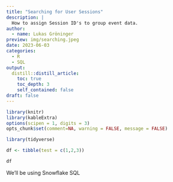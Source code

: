 ```yaml
---
title: "Searching for User Sessions"
description: |
  How to assign Session ID's to group event data. 
author:
  - name: Lukas Gröninger
preview: img/searching.jpeg
date: 2023-06-03
categories:
  - R
  - SQL
output:
  distill::distill_article:
    toc: true
    toc_depth: 3
    self_contained: false
draft: false
---
```


```r
library(knitr)
library(kableExtra)
options(scipen = 1, digits = 3)
opts_chunk$set(comment=NA, warning = FALSE, message = FALSE)

```



```r
library(tidyverse)

df <- tibble(test = c(1,2,3))

df
```




We'll be using Snowflake SQL






